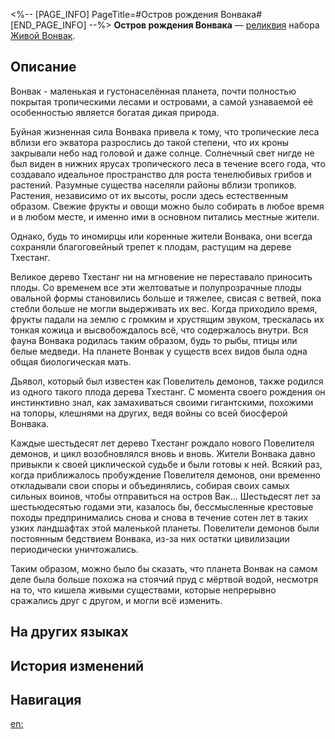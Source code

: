 <%-- [PAGE_INFO]
PageTitle=#Остров рождения Вонвака#
[END_PAGE_INFO] --%>
{{Реликвия Инфобокс
|id          = 63085
|Изображение = Предмет Остров рождения Вонвака.png
|Набор       = Живой Вонвак
|Предмет     = Планарная сфера
|Упоминания  = 
}}
{{Описание|Изобилующий растительной жизнью остров Вак был самым известным на планете Вонвак. На острове росло гигантское дерево под названием Тхестанг, приносившее плоды, которые кормили различные виды фауны острова.}}
'''Остров рождения Вонвака''' — [[реликвия]] набора [[Живой Вонвак]].

==Описание==
Вонвак - маленькая и густонаселённая планета, почти полностью покрытая тропическими лесами и островами, а самой узнаваемой её особенностью является богатая дикая природа.

Буйная жизненная сила Вонвака привела к тому, что тропические леса вблизи его экватора разрослись до такой степени, что их кроны закрывали небо над головой и даже солнце. Солнечный свет нигде не был виден в нижних ярусах тропического леса в течение всего года, что создавало идеальное пространство для роста тенелюбивых грибов и растений. Разумные существа населяли районы вблизи тропиков. Растения, независимо от их высоты, росли здесь естественным образом. Свежие фрукты и овощи можно было собирать в любое время и в любом месте, и именно ими в основном питались местные жители.

Однако, будь то иномирцы или коренные жители Вонвака, они всегда сохраняли благоговейный трепет к плодам, растущим на дереве Тхестанг.

Великое дерево Тхестанг ни на мгновение не переставало приносить плоды. Со временем все эти желтоватые и полупрозрачные плоды овальной формы становились больше и тяжелее, свисая с ветвей, пока стебли больше не могли выдерживать их вес. Когда приходило время, фрукты падали на землю с громким и хрустящим звуком, трескалась их тонкая кожица и высвобождалось всё, что содержалось внутри. Вся фауна Вонвака родилась таким образом, будь то рыбы, птицы или белые медведи. На планете Вонвак у существ всех видов была одна общая биологическая мать.

Дьявол, который был известен как Повелитель демонов, также родился из одного такого плода дерева Тхестанг. С момента своего рождения он инстинктивно знал, как замахиваться своими гигантскими, похожими на топоры, клешнями на других, ведя войны со всей биосферой Вонвака.

Каждые шестьдесят лет дерево Тхестанг рождало нового Повелителя демонов, и цикл возобновлялся вновь и вновь. Жители Вонвака давно привыкли к своей циклической судьбе и были готовы к ней. Всякий раз, когда приближалось пробуждение Повелителя демонов, они временно откладывали свои споры и объединялись, собирая своих самых сильных воинов, чтобы отправиться на остров Вак... Шестьдесят лет за шестьюдесятью годами эти, казалось бы, бессмысленные крестовые походы предпринимались снова и снова в течение сотен лет в таких узких ландшафтах этой маленькой планеты. Повелители демонов были постоянным бедствием Вонвака, из-за них остатки цивилизации периодически уничтожались.

Таким образом, можно было бы сказать, что планета Вонвак на самом деле была больше похожа на стоячий пруд с мёртвой водой, несмотря на то, что кишела живыми существами, которые непрерывно сражались друг с другом, и могли всё изменить.

==На других языках==
{{На других языках
|en   = Vonwacq's Island of Birth
|zhs  = 翁瓦克的诞生之岛
|zht  = 翁瓦克的誕生之島
|ja   = ウェンワーク{{Rubi|誕生|たんじょう}}の{{Rubi|島|しま}}
|ko   = 바커 공의 탄생의 섬
|es   = Isla del nacimiento de Vonwacq
|fr   = Île de la naissance de Vonwacq
|ru   = Остров рождения Вонвака
|th   = Vonwacq's Island of Birth
|vi   = Đảo Sinh Sôi Vonwacq
|de   = Vonwacqs Geburtsinsel
|id   = Vonwacq's Island of Birth
|pt   = Ilha do Nascimento de Vonwacq
}}

==История изменений==
{{История изменений|3.5}}

==Навигация==
{{Набор Реликвий Навбокс|Живой Вонвак}}

[[en:]]